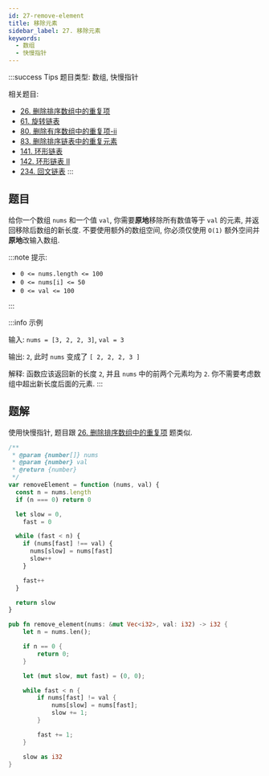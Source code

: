 ```yaml
---
id: 27-remove-element
title: 移除元素
sidebar_label: 27. 移除元素
keywords:
  - 数组
  - 快慢指针
---
```


:::success Tips
题目类型: 数组, 快慢指针

相关题目:

- [26. 删除排序数组中的重复项](/leetcode/easy/26-remove-duplicates)
- [61. 旋转链表](/leetcode/medium/61-rotate-right)
- [80. 删除有序数组中的重复项-ii](/leetcode/medium/80-remove-duplicates)
- [83. 删除排序链表中的重复元素](/leetcode/easy/83-delete-duplicates)
- [141. 环形链表](/leetcode/easy/141-has-cycle)
- [142. 环形链表 II](/leetcode/medium/142-detect-cycle)
- [234. 回文链表](/leetcode/easy/234-is-palindrome)
:::

## 题目

给你一个数组 `nums` 和一个值 `val`, 你需要**原地**移除所有数值等于 `val` 的元素, 并返回移除后数组的新长度. 不要使用额外的数组空间, 你必须仅使用 `O(1)` 额外空间并**原地**改输入数组.

:::note 提示:

- `0 <= nums.length <= 100`
- `0 <= nums[i] <= 50`
- `0 <= val <= 100`

:::

:::info 示例

输入: `nums = [3, 2, 2, 3]`, `val = 3`

输出: `2`, 此时 `nums` 变成了 `[ 2, 2, 2, 3 ]`

解释: 函数应该返回新的长度 `2`, 并且 `nums` 中的前两个元素均为 `2`. 你不需要考虑数组中超出新长度后面的元素.
:::

## 题解

使用快慢指针, 题目跟 [26. 删除排序数组中的重复项](/leetcode/easy/26-remove-duplicates) 题类似.


<Tabs>
  <TabItem value="JavaScript" label="JavaScript" default>

```ts
/**
 * @param {number[]} nums
 * @param {number} val
 * @return {number}
 */
var removeElement = function (nums, val) {
  const n = nums.length
  if (n === 0) return 0

  let slow = 0,
    fast = 0

  while (fast < n) {
    if (nums[fast] !== val) {
      nums[slow] = nums[fast]
      slow++
    }

    fast++
  }

  return slow
}
```

</TabItem>
<TabItem value="Rust" label="Rust">

```rust
pub fn remove_element(nums: &mut Vec<i32>, val: i32) -> i32 {
    let n = nums.len();

    if n == 0 {
        return 0;
    }

    let (mut slow, mut fast) = (0, 0);

    while fast < n {
        if nums[fast] != val {
            nums[slow] = nums[fast];
            slow += 1;
        }

        fast += 1;
    }

    slow as i32
}
```

</TabItem>
</Tabs>
